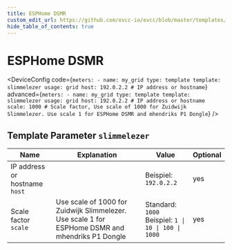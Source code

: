 ```yaml
---
title: ESPHome DSMR
custom_edit_url: https://github.com/evcc-io/evcc/blob/master/templates/definition/meter/slimmelezer.yaml
hide_table_of_contents: true
---
```



# ESPHome DSMR

<DeviceFeatures features="" />

<DeviceConfig code={`meters:
    - name: my_grid
      type: template
      template: slimmelezer
      usage: grid
      host: 192.0.2.2 # IP address or hostname`} advanced={`meters:
    - name: my_grid
      type: template
      template: slimmelezer
      usage: grid
      host: 192.0.2.2 # IP address or hostname
      scale: 1000 # Scale factor, Use scale of 1000 for Zuidwijk Slimmelezer. Use scale 1 for ESPHome DSMR and mhendriks P1 Dongle`} />

## Template Parameter `slimmelezer`

| Name | Explanation | Value | Optional |
|-----------|-------------|-------|----------|
| IP address or hostname<br/>`host` |  | Beispiel: `192.0.2.2` | yes |
| Scale factor<br/>`scale` | Use scale of 1000 for Zuidwijk Slimmelezer. Use scale 1 for ESPHome DSMR and mhendriks P1 Dongle | Standard: `1000`<br/>Beispiel: `1 \| 10 \| 100 \| 1000` | yes |

